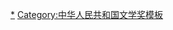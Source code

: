 {{Navbox
|name=鲁迅文学奖
|title=[[中国作家协会]][[鲁迅文学奖]]
|bodyclass = hlist

|list1=
# [[第一届鲁迅文学奖|第一届]] (1998)
# [[第二届鲁迅文学奖|第二届]] (2001)
# [[第三届鲁迅文学奖|第三届]] (2004)
# [[第四届鲁迅文学奖|第四届]] (2007)
# [[第五届鲁迅文学奖|第五届]] (2010)
# [[第六届鲁迅文学奖|第六届]] (2014)
# [[第七届鲁迅文学奖|第七届]] (2018)
}}<noinclude>

[[Category:鲁迅文学奖|*]]
[[Category:中华人民共和国文学奖模板]]
</noinclude>
